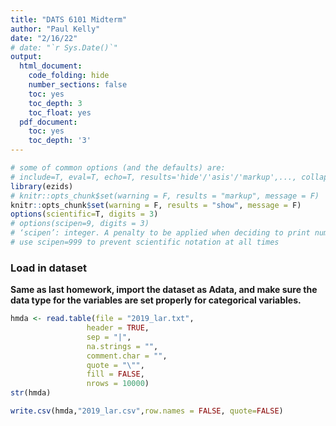 ```yaml
---
title: "DATS 6101 Midterm"
author: "Paul Kelly"
date: "2/16/22"
# date: "`r Sys.Date()`"
output:
  html_document:
    code_folding: hide
    number_sections: false
    toc: yes
    toc_depth: 3
    toc_float: yes
  pdf_document:
    toc: yes
    toc_depth: '3'
---
```


```r
# some of common options (and the defaults) are: 
# include=T, eval=T, echo=T, results='hide'/'asis'/'markup',..., collapse=F, warning=T, message=T, error=T, cache=T, fig.width=6, fig.height=4, fig.dim=c(6,4) #inches, fig.align='left'/'center','right', 
library(ezids)
# knitr::opts_chunk$set(warning = F, results = "markup", message = F)
knitr::opts_chunk$set(warning = F, results = "show", message = F)
options(scientific=T, digits = 3) 
# options(scipen=9, digits = 3) 
# ‘scipen’: integer. A penalty to be applied when deciding to print numeric values in fixed or exponential notation.  Positive values bias towards fixed and negative towards scientific notation: fixed notation will be preferred unless it is more than ‘scipen’ digits wider.
# use scipen=999 to prevent scientific notation at all times
```


### Load in dataset

**Same as last homework, import the dataset as Adata, and make sure the data type for the variables are set properly for categorical variables.**

```r
hmda <- read.table(file = "2019_lar.txt",
                 header = TRUE,
                 sep = "|",
                 na.strings = "",
                 comment.char = "",
                 quote = "\"",
                 fill = FALSE,
                 nrows = 10000)
str(hmda)
```

```r
write.csv(hmda,"2019_lar.csv",row.names = FALSE, quote=FALSE)
```